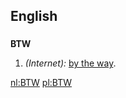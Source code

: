 {{see|btw}}
==English==

==={{initialism}}===
'''BTW'''

# ''(Internet):'' [[by the way]].

[[nl:BTW]]
[[pl:BTW]]